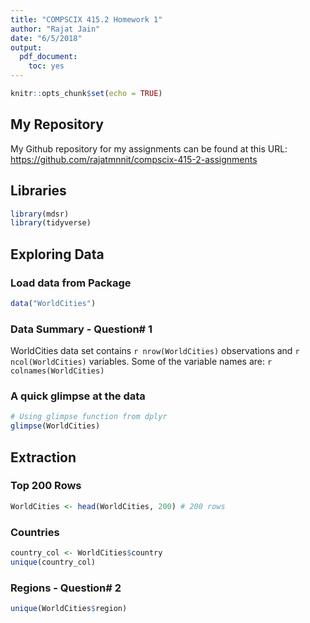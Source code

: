 ```yaml
---
title: "COMPSCIX 415.2 Homework 1"
author: "Rajat Jain"
date: "6/5/2018"
output:
  pdf_document:
    toc: yes
---
```


```r
knitr::opts_chunk$set(echo = TRUE)
```

## My Repository

My Github repository for my assignments can be found at this URL: [https://github.com/rajatmnnit/compscix-415-2-assignments](https://github.com/rajatmnnit/compscix-415-2-assignments)


## Libraries

```r
library(mdsr)
library(tidyverse)
```


## Exploring Data

### Load data from Package

```r
data("WorldCities")
```

### Data Summary - Question# 1
WorldCities data set contains `r nrow(WorldCities)` observations and `r ncol(WorldCities)` variables. Some of the variable names are: `r colnames(WorldCities)`


### A quick glimpse at the data
```r
# Using glimpse function from dplyr
glimpse(WorldCities)
```


## Extraction

### Top 200 Rows
```r
WorldCities <- head(WorldCities, 200) # 200 rows
```

### Countries
```r
country_col <- WorldCities$country
unique(country_col)
```

### Regions - Question# 2
```r
unique(WorldCities$region)
```